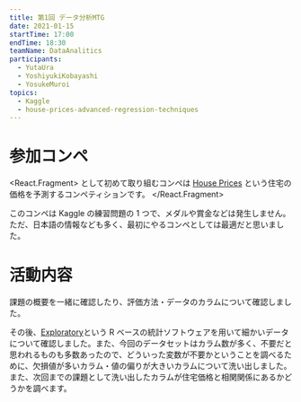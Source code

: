 ```yaml
---
title: 第1回 データ分析MTG
date: 2021-01-15
startTime: 17:00
endTime: 18:30
teamName: DataAnalitics
participants:
  - YutaUra
  - YoshiyukiKobayashi
  - YosukeMuroi
topics:
  - Kaggle
  - house-prices-advanced-regression-techniques
---
```


# 参加コンペ

<React.Fragment>
  <team name="DataAnalitics" /> として初めて取り組むコンペは [House
  Prices](https://www.kaggle.com/c/house-prices-advanced-regression-techniques)
  という住宅の価格を予測するコンペティションです。
</React.Fragment>

このコンペは Kaggle の練習問題の 1 つで、メダルや賞金などは発生しません。ただ、日本語の情報なども多く、最初にやるコンペとしては最適だと思いました。

# 活動内容

課題の概要を一緒に確認したり、評価方法・データのカラムについて確認しました。

その後、[Exploratory](https://exploratory.io/)という R ベースの統計ソフトウェアを用いて細かいデータについて確認しました。また、今回のデータセットはカラム数が多く、不要だと思われるものも多数あったので、どういった変数が不要かということを調べるために、欠損値が多いカラム・値の偏りが大きいカラムについて洗い出しました。また、次回までの課題として洗い出したカラムが住宅価格と相関関係にあるかどうかを調べます。
